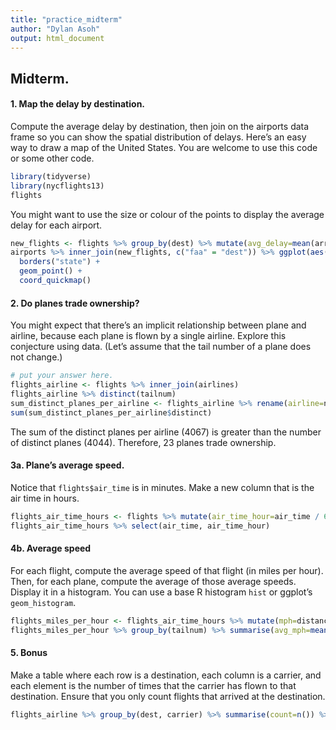 ```yaml
---
title: "practice_midterm"
author: "Dylan Asoh"
output: html_document
---
```

  
## Midterm.
  
#### 1.  Map the delay by destination.
  
  Compute the average delay by destination, then join on the airports data frame so you can show the spatial distribution of delays. Here’s an easy way to draw a map of the United States.  You are welcome to use this code or some other code. 

```r
library(tidyverse)
library(nycflights13)
flights
```

You might want to use the size or colour of the points to display the average delay for each airport.

```r
new_flights <- flights %>% group_by(dest) %>% mutate(avg_delay=mean(arr_delay, na.rm=TRUE))
airports %>% inner_join(new_flights, c("faa" = "dest")) %>% ggplot(aes(lon, lat, color=avg_delay)) +
  borders("state") +
  geom_point() +
  coord_quickmap()
```


#### 2.   Do planes trade ownership?

You might expect that there’s an implicit relationship between plane and airline, because each plane is flown by a single airline. Explore this conjecture using data. (Let's assume that the tail number of a plane does not change.)

```r
# put your answer here. 
flights_airline <- flights %>% inner_join(airlines)
flights_airline %>% distinct(tailnum)
sum_distinct_planes_per_airline <- flights_airline %>% rename(airline=name) %>% group_by(airline) %>% summarise(distinct=n_distinct(tailnum))  
sum(sum_distinct_planes_per_airline$distinct)
```
The sum of the distinct planes per airline (4067) is greater than the number of distinct planes (4044). Therefore, 23 planes trade ownership.

#### 3a.  Plane's average speed.

Notice that ```flights$air_time``` is in minutes.  Make a new column that is the air time in hours. 

```r
flights_air_time_hours <- flights %>% mutate(air_time_hour=air_time / 60)
flights_air_time_hours %>% select(air_time, air_time_hour)
```


#### 4b. Average speed

For each flight, compute the average speed of that flight (in miles per hour).  Then, for each plane, compute the average of those average speeds. Display it in a histogram. You can use a base R histogram ```hist``` or ggplot's ```geom_histogram```. 

```r
flights_miles_per_hour <- flights_air_time_hours %>% mutate(mph=distance/air_time_hour)
flights_miles_per_hour %>% group_by(tailnum) %>% summarise(avg_mph=mean(mph, na.rm=TRUE)) %>% ggplot(aes(x=avg_mph))  + geom_histogram()
```




#### 5. Bonus

Make a table where each row is a destination, each column is a carrier, and each element is the number of times that the carrier has flown to that destination.  Ensure that you only count flights that arrived at the destination. 

```r
flights_airline %>% group_by(dest, carrier) %>% summarise(count=n()) %>% pivot_wider(names_from =carrier, values_from=count)
```
